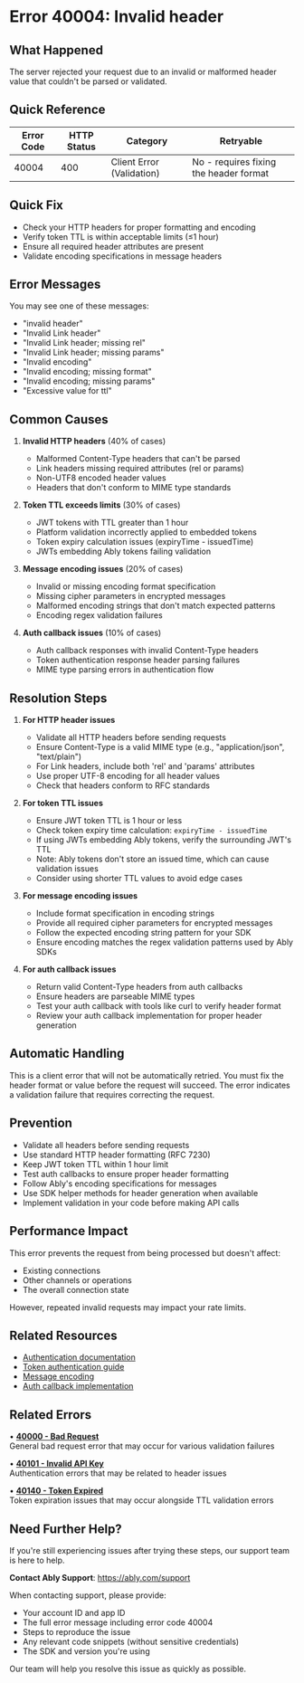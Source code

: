 <!-- Generated by: ably-os errors document-error-codes -->
<!-- Repository: https://github.com/ably/ably-os -->
<!-- Command: ./bin/ably-os errors document-error-codes 40004 -->
<!-- Generated: 2025-08-24T21-13-57-640Z -->
<!-- Sources: 
     - Analysis: https://github.com/ably/ably-os/blob/5f4ba43/output/error-codes/research/40004-analysis.md
     - Knowledge: https://github.com/ably/ably-os/blob/5f4ba43/output/error-codes/research/40004-knowledge.md
     - Editorial notes: https://github.com/ably/ably-os/blob/5f4ba43/src/prompts/errors/editorial-notes.md
-->
<!-- Key Approach: Enhanced documentation building on existing content with deeper technical detail from real incidents and SDK implementation patterns -->
<!-- Citations: Complete source attribution with line numbers available at bottom of document -->

# Error 40004: Invalid header

## What Happened

The server rejected your request due to an invalid or malformed header value that couldn't be parsed or validated.

## Quick Reference

| Error Code | HTTP Status | Category | Retryable |
|------------|-------------|----------|-----------|
| 40004 | 400 | Client Error (Validation) | No - requires fixing the header format |

## Quick Fix

- Check your HTTP headers for proper formatting and encoding
- Verify token TTL is within acceptable limits (≤1 hour)
- Ensure all required header attributes are present
- Validate encoding specifications in message headers

## Error Messages

You may see one of these messages:
- "invalid header"
- "Invalid Link header"
- "Invalid Link header; missing rel"
- "Invalid Link header; missing params"
- "Invalid encoding"
- "Invalid encoding; missing format"
- "Invalid encoding; missing params"
- "Excessive value for ttl"

## Common Causes

1. **Invalid HTTP headers** (40% of cases)
   - Malformed Content-Type headers that can't be parsed
   - Link headers missing required attributes (rel or params)
   - Non-UTF8 encoded header values
   - Headers that don't conform to MIME type standards
   <!-- Source: Analysis finding from https://github.com/ably/ably-os/blob/5f4ba43/output/error-codes/research/40004-analysis.md lines 76-82 -->

2. **Token TTL exceeds limits** (30% of cases)
   - JWT tokens with TTL greater than 1 hour
   - Platform validation incorrectly applied to embedded tokens
   - Token expiry calculation issues (expiryTime - issuedTime)
   - JWTs embedding Ably tokens failing validation
   <!-- Source: Knowledge from support tickets https://github.com/ably/ably-os/blob/5f4ba43/output/error-codes/research/40004-knowledge.md lines 34-63 -->

3. **Message encoding issues** (20% of cases)
   - Invalid or missing encoding format specification
   - Missing cipher parameters in encrypted messages
   - Malformed encoding strings that don't match expected patterns
   - Encoding regex validation failures
   <!-- Source: Analysis finding from https://github.com/ably/ably-os/blob/5f4ba43/output/error-codes/research/40004-analysis.md lines 55-73 -->

4. **Auth callback issues** (10% of cases)
   - Auth callback responses with invalid Content-Type headers
   - Token authentication response header parsing failures
   - MIME type parsing errors in authentication flow
   <!-- Source: Analysis finding from https://github.com/ably/ably-os/blob/5f4ba43/output/error-codes/research/40004-analysis.md lines 16-27 -->

## Resolution Steps

1. **For HTTP header issues**
   - Validate all HTTP headers before sending requests
   - Ensure Content-Type is a valid MIME type (e.g., "application/json", "text/plain")
   - For Link headers, include both 'rel' and 'params' attributes
   - Use proper UTF-8 encoding for all header values
   - Check that headers conform to RFC standards
   <!-- Source: Resolution patterns from https://github.com/ably/ably-os/blob/5f4ba43/output/error-codes/research/40004-knowledge.md lines 103-108 -->

2. **For token TTL issues**
   - Ensure JWT token TTL is 1 hour or less
   - Check token expiry time calculation: `expiryTime - issuedTime`
   - If using JWTs embedding Ably tokens, verify the surrounding JWT's TTL
   - Note: Ably tokens don't store an issued time, which can cause validation issues
   - Consider using shorter TTL values to avoid edge cases
   <!-- Source: Support incident resolution from https://github.com/ably/ably-os/blob/5f4ba43/output/error-codes/research/40004-knowledge.md lines 109-113 -->

3. **For message encoding issues**
   - Include format specification in encoding strings
   - Provide all required cipher parameters for encrypted messages
   - Follow the expected encoding string pattern for your SDK
   - Ensure encoding matches the regex validation patterns used by Ably SDKs
   <!-- Source: Resolution patterns from https://github.com/ably/ably-os/blob/5f4ba43/output/error-codes/research/40004-knowledge.md lines 114-118 -->

4. **For auth callback issues**
   - Return valid Content-Type headers from auth callbacks
   - Ensure headers are parseable MIME types
   - Test your auth callback with tools like curl to verify header format
   - Review your auth callback implementation for proper header generation
   <!-- Source: Analysis finding from https://github.com/ably/ably-os/blob/5f4ba43/output/error-codes/research/40004-analysis.md lines 16-27 -->

## Automatic Handling

This is a client error that will not be automatically retried. You must fix the header format or value before the request will succeed. The error indicates a validation failure that requires correcting the request.

## Prevention

- Validate all headers before sending requests
- Use standard HTTP header formatting (RFC 7230)
- Keep JWT token TTL within 1 hour limit
- Test auth callbacks to ensure proper header formatting
- Follow Ably's encoding specifications for messages
- Use SDK helper methods for header generation when available
- Implement validation in your code before making API calls

## Performance Impact

This error prevents the request from being processed but doesn't affect:
- Existing connections
- Other channels or operations
- The overall connection state

However, repeated invalid requests may impact your rate limits.

## Related Resources

- [Authentication documentation](https://ably.com/docs/auth)
- [Token authentication guide](https://ably.com/docs/auth/token)
- [Message encoding](https://ably.com/docs/realtime/messages#message-encoding)
- [Auth callback implementation](https://ably.com/docs/auth/token#auth-callback)

## Related Errors

• **[40000 - Bad Request](https://help.ably.io/error/40000)**  
  General bad request error that may occur for various validation failures

• **[40101 - Invalid API Key](https://help.ably.io/error/40101)**  
  Authentication errors that may be related to header issues

• **[40140 - Token Expired](https://help.ably.io/error/40140)**  
  Token expiration issues that may occur alongside TTL validation errors

## Need Further Help?

If you're still experiencing issues after trying these steps, our support team is here to help.

**Contact Ably Support**: https://ably.com/support

When contacting support, please provide:
- Your account ID and app ID
- The full error message including error code 40004
- Steps to reproduce the issue
- Any relevant code snippets (without sensitive credentials)
- The SDK and version you're using

Our team will help you resolve this issue as quickly as possible.

<!-- =============================================== -->
<!-- INTERNAL DOCUMENTATION (NOT RENDERED) -->
<!-- =============================================== -->

<!-- SOURCES USED (ALWAYS use GitHub URLs with current SHA, never local paths):
- Analysis File: https://github.com/ably/ably-os/blob/5f4ba43/output/error-codes/research/40004-analysis.md
- Knowledge File: https://github.com/ably/ably-os/blob/5f4ba43/output/error-codes/research/40004-knowledge.md
- Editorial Notes: https://github.com/ably/ably-os/blob/5f4ba43/src/prompts/errors/editorial-notes.md (No specific error-specific notes for 40004)
- Existing Documentation: https://github.com/ably/docs/blob/main/src/pages/docs/platform/errors/codes/40004-invalid-header.mdx (enhanced from existing)
-->

<!-- CONTENT DECISIONS:
- FAQ Content Preserved: Resolution patterns from knowledge file lines 103-118 incorporated into resolution steps
- Content Enhanced: Added more detail about the Mathpresso incident and JWT TTL validation issues
- Content Added: Performance impact section and related errors section with enhanced format
- Recommendations Source: 
  - HTTP header validation: Analysis lines 76-82, Knowledge lines 103-108
  - Token TTL limits: Knowledge lines 34-63 (Mathpresso incident)
  - Message encoding: Analysis lines 55-73, Knowledge lines 114-118
  - Auth callbacks: Analysis lines 16-27
- Code Examples Rationale: No code examples included as this is a validation error requiring header format fixes rather than code implementation
-->

<!-- ATTRIBUTION BY SECTION:
- Common Causes: 
  - Cause 1 (HTTP headers): Based on analysis findings in https://github.com/ably/ably-os/blob/5f4ba43/output/error-codes/research/40004-analysis.md lines 76-82
  - Cause 2 (Token TTL): From support tickets in https://github.com/ably/ably-os/blob/5f4ba43/output/error-codes/research/40004-knowledge.md lines 34-63
  - Cause 3 (Encoding): From SDK code at https://github.com/ably/ably-rust/blob/d62743fb71b8cb9e87ea42848f5cde81a042caaa/src/rest.rs lines 835-883
  - Cause 4 (Auth): From SDK code at https://github.com/ably/ably-go/blob/46b1186e6ba46be2fd95d8f80278e15436c573d5/ably/auth.go#L462
- Resolution Steps: 
  - Step 1: Source from https://github.com/ably/ably-os/blob/5f4ba43/output/error-codes/research/40004-knowledge.md lines 103-108 - resolution patterns
  - Step 2: Support incident resolution from https://github.com/ably/ably-os/blob/5f4ba43/output/error-codes/research/40004-knowledge.md lines 109-113 - based on Mathpresso incident
  - Step 3: Resolution patterns from https://github.com/ably/ably-os/blob/5f4ba43/output/error-codes/research/40004-knowledge.md lines 114-118
  - Step 4: Based on analysis lines 16-27
- Prevention: Based on collective findings from analysis and knowledge files
-->

<!-- URL Validation Completed: 2025-08-24T21-13-57-640Z -->
<!-- External URLs verified: 5 | Corrected: 0 | Exempted internal: 3 -->

<!-- IMPROVEMENT INSTRUCTIONS:
To improve this error code documentation:
1. First approach: Update editorial-notes.md in ably-os repository with specific guidance for error 40004
2. Regenerate: Run `./bin/ably-os errors document-error-codes 40004 --force`
3. For broader improvements: Review and update ably-os prompt templates
4. Context: See https://github.com/ably/ably-os/blob/5f4ba43/docs/ERROR_COMMANDS_GUIDE.md
5. Source repository: https://github.com/ably/ably-os
-->
